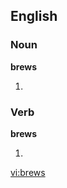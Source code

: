 ==English==

===Noun===
'''brews'''

# {{plural of|[[brew]]}}

===Verb===
'''brews'''

# {{third-person singular of|[[brew]]}}

[[vi:brews]]